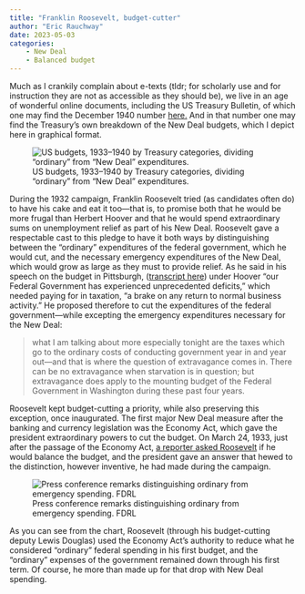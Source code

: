 ```yaml
---
title: "Franklin Roosevelt, budget-cutter"
author: "Eric Rauchway"
date: 2023-05-03
categories:
    - New Deal
    - Balanced budget
---
```


Much as I crankily complain about e-texts (tldr; for scholarly use and for instruction they are not as accessible as they should be), we live in an age of wonderful online documents, including the US Treasury Bulletin, of which one may find the December 1940 number [here.](https://fraser.stlouisfed.org/title/treasury-bulletin-407/december-1940-6528) And in that number one may find the Treasury's own breakdown of the New Deal budgets, which I depict here in graphical format.

![US budgets, 1933--1940 by Treasury categories, dividing "ordinary" from "New Deal" expenditures.](budg2.png)

During the 1932 campaign, Franklin Roosevelt tried (as candidates often do) to have his cake and eat it too---that is, to promise both that he would be more frugal than Herbert Hoover and that he would spend extraordinary sums on unemployment relief as part of his New Deal. Roosevelt gave a respectable cast to this pledge to have it both ways by distinguishing between the "ordinary" expenditures of the federal government, which he would cut, and the necessary emergency expenditures of the New Deal, which would grow as large as they must to provide relief. As he said in his speech on the budget in Pittsburgh, ([transcript here](http://www.fdrlibrary.marist.edu/_resources/images/msf/msf00570)) under Hoover "our Federal Government has experienced unprecedented deficits," which needed paying for in taxation, "a brake on any return to normal business activity." He proposed therefore to cut the expenditures of the federal government---while excepting the emergency expenditures necessary for the New Deal:

> what I am talking about more especially tonight are the taxes which go to the ordinary costs of conducting government year in and year out---and that is where the question of extravagance comes in. There can be no extravagance when starvation is in question; but extravagance does apply to the mounting budget of the Federal Government in Washington during these past four years.

Roosevelt kept budget-cutting a priority, while also preserving this exception, once inaugurated. The first major New Deal measure after the banking and currency legislation was the Economy Act, which gave the president extraordinary powers to cut the budget. On March 24, 1933, just after the passage of the Economy Act, [a reporter asked Roosevelt](http://www.fdrlibrary.marist.edu/_resources/images/pc/pc0184.pdf) if he would balance the budget, and the president gave an answer that hewed to the distinction, however inventive, he had made during the campaign. 

![Press conference remarks distinguishing ordinary from emergency spending. FDRL](depends.png)

As you can see from the chart, Roosevelt (through his budget-cutting deputy Lewis Douglas) used the Economy Act's authority to reduce what he considered "ordinary" federal spending in his first budget, and the "ordinary" expenses of the government remained down through his first term. Of course, he more than made up for that drop with New Deal spending.
